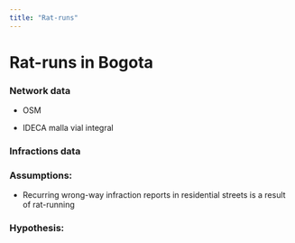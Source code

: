 ```yaml
---
title: "Rat-runs"
---
```


# Rat-runs in Bogota


### Network data
-  OSM

-  IDECA malla vial integral


### Infractions data


### Assumptions:
- Recurring wrong-way infraction reports in residential streets is a result of rat-running



### Hypothesis: 